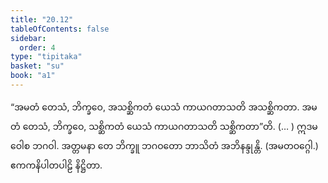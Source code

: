```yaml
---
title: "20.12"
tableOfContents: false
sidebar:
  order: 4
type: "tipitaka"
basket: "su"
book: "a1"
---
```



<DynamicBreadcrumb />

<Division number="611" book="a1">

<Paragraph number="480" book="a1">
“အမတံ တေသံ, ဘိက္ခဝေ, အသစ္ဆိကတံ ယေသံ ကာယဂတာသတိ အသစ္ဆိကတာ. အမတံ တေသံ, ဘိက္ခဝေ, သစ္ဆိကတံ ယေသံ ကာယဂတာသတိ သစ္ဆိကတာ”တိ. (… )
</Paragraph>

<Paragraph number="481" book="a1">
ဣဒမဝေါစ ဘဂဝါ. အတ္တမနာ တေ ဘိက္ခူ ဘဂဝတော ဘာသိတံ အဘိနန္ဒုန္တိ.

</Paragraph>
</Division>

<Paragraph number="482" type="center" book="a1">
(အမတဝဂ္ဂေါ.)



</Paragraph>

<Paragraph number="483" type="center" book="a1">
ဧကကနိပါတပါဠိ နိဋ္ဌိတာ.
</Paragraph>